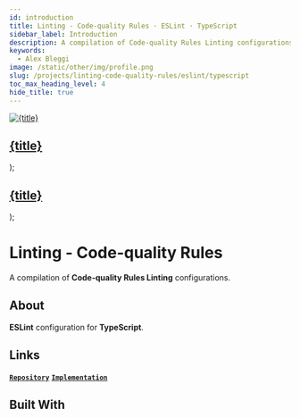 ```yaml
---
id: introduction
title: Linting - Code-quality Rules · ESLint · TypeScript
sidebar_label: Introduction
description: A compilation of Code-quality Rules Linting configurations.
keywords:
  - Alex Bleggi
image: /static/other/img/profile.png
slug: /projects/linting-code-quality-rules/eslint/typescript
toc_max_heading_level: 4
hide_title: true
---
```



  <a className="built-with" href={url}>
    <img className={`built-with__image ${className}`} src={useBaseUrl(`img/knowledge/${image}`)} alt={title} style={style}/>
    <div className="built-with__overlay">
      <h2 className="built-with__heading">{title}</h2>
    </div>
  </a>
);

  <a className="built-with-text" href={url}>
    <div className="built-with-text__overlay">
      <h2 className="built-with-text__heading">{title}</h2>
    </div>
  </a>
);

# Linting - Code-quality Rules

A compilation of **Code-quality Rules Linting** configurations.

## About

**ESLint** configuration for **TypeScript**.

## Links

**[`Repository`](https://github.com/alexbjr369/linting-code-quality-rules/eslint/typescript)** **[`Implementation`](/docs/projects/linting-code-quality-rules/eslint/typescript/implementation)**

## Built With

<div className="markdown-code thin-scrollbar">
  <div className="markdown-code__container">
    <BuiltWith url="/knowledge/editorconfig" image="editorconfig.png" title="EditorConfig"></BuiltWith>
    <BuiltWith url="/knowledge/prettier" image="prettier.svg" title="Prettier"></BuiltWith>
    <BuiltWithText url="/knowledge/lint-staged" title="lint-staged"></BuiltWithText>
    <BuiltWithText url="/knowledge/husky" title="husky"></BuiltWithText>
    <BuiltWithText url="/knowledge/commitlint-cli" title="@commitlint/cli"></BuiltWithText>
    <BuiltWithText url="/knowledge/commitlint-config-conventional" title="@commitlint/config-conventional"></BuiltWithText>
    <BuiltWithText url="/knowledge/commitizen" title="commitizen"></BuiltWithText>
    <BuiltWithText url="/knowledge/cz-conventional-changelog" title="cz-conventional-changelog"></BuiltWithText>
    <BuiltWith url="/knowledge/typescript" image="typescript.svg" title="TypeScript"></BuiltWith>
    <BuiltWith url="/knowledge/eslint" image="eslint.svg" title="ESLint"></BuiltWith>
    <BuiltWithText url="/knowledge/eslint-config-airbnb-base" title="eslint-config-airbnb-base"></BuiltWithText>
    <BuiltWithText url="/knowledge/eslint-config-prettier" title="eslint-config-prettier"></BuiltWithText>
    <BuiltWithText url="/knowledge/eslint-plugin-import" title="eslint-plugin-import"></BuiltWithText>
    <BuiltWithText url="/knowledge/eslint-plugin-prettier" title="eslint-plugin-prettier"></BuiltWithText>
    <BuiltWithText url="/knowledge/typescript-eslint-eslint-plugin" title="@typescript-eslint/eslint-plugin"></BuiltWithText>
    <BuiltWithText url="/knowledge/typescript-eslint-parser" title="@typescript-eslint/parser"></BuiltWithText>
  </div>
</div>

